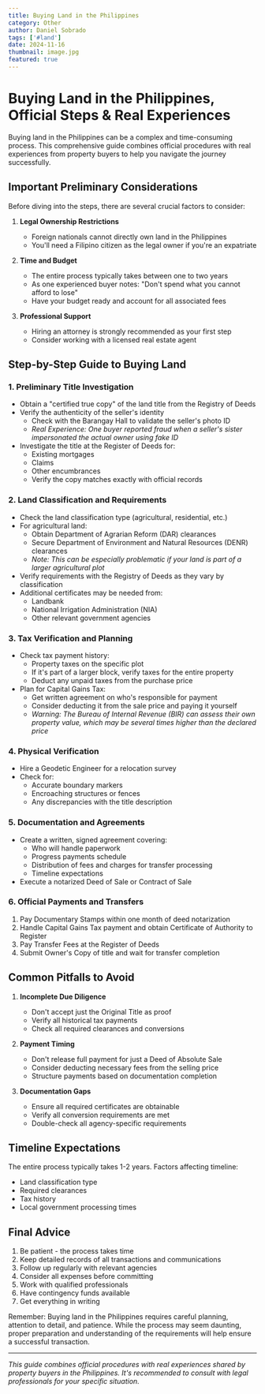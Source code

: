 ```yaml
---
title: Buying Land in the Philippines
category: Other
author: Daniel Sobrado
tags: ['#land']
date: 2024-11-16
thumbnail: image.jpg
featured: true
---
```


# Buying Land in the Philippines, Official Steps & Real Experiences

Buying land in the Philippines can be a complex and time-consuming process. This comprehensive guide combines official procedures with real experiences from property buyers to help you navigate the journey successfully.

## Important Preliminary Considerations

Before diving into the steps, there are several crucial factors to consider:

1. **Legal Ownership Restrictions**
   - Foreign nationals cannot directly own land in the Philippines
   - You'll need a Filipino citizen as the legal owner if you're an expatriate

2. **Time and Budget**
   - The entire process typically takes between one to two years
   - As one experienced buyer notes: "Don't spend what you cannot afford to lose"
   - Have your budget ready and account for all associated fees

3. **Professional Support**
   - Hiring an attorney is strongly recommended as your first step
   - Consider working with a licensed real estate agent

## Step-by-Step Guide to Buying Land

### 1. Preliminary Title Investigation

- Obtain a "certified true copy" of the land title from the Registry of Deeds
- Verify the authenticity of the seller's identity
  - Check with the Barangay Hall to validate the seller's photo ID
  - *Real Experience: One buyer reported fraud when a seller's sister impersonated the actual owner using fake ID*
- Investigate the title at the Register of Deeds for:
  - Existing mortgages
  - Claims
  - Other encumbrances
  - Verify the copy matches exactly with official records

### 2. Land Classification and Requirements

- Check the land classification type (agricultural, residential, etc.)
- For agricultural land:
  - Obtain Department of Agrarian Reform (DAR) clearances
  - Secure Department of Environment and Natural Resources (DENR) clearances
  - *Note: This can be especially problematic if your land is part of a larger agricultural plot*
- Verify requirements with the Registry of Deeds as they vary by classification
- Additional certificates may be needed from:
  - Landbank
  - National Irrigation Administration (NIA)
  - Other relevant government agencies

### 3. Tax Verification and Planning

- Check tax payment history:
  - Property taxes on the specific plot
  - If it's part of a larger block, verify taxes for the entire property
  - Deduct any unpaid taxes from the purchase price
- Plan for Capital Gains Tax:
  - Get written agreement on who's responsible for payment
  - Consider deducting it from the sale price and paying it yourself
  - *Warning: The Bureau of Internal Revenue (BIR) can assess their own property value, which may be several times higher than the declared price*

### 4. Physical Verification

- Hire a Geodetic Engineer for a relocation survey
- Check for:
  - Accurate boundary markers
  - Encroaching structures or fences
  - Any discrepancies with the title description

### 5. Documentation and Agreements

- Create a written, signed agreement covering:
  - Who will handle paperwork
  - Progress payments schedule
  - Distribution of fees and charges for transfer processing
  - Timeline expectations
- Execute a notarized Deed of Sale or Contract of Sale

### 6. Official Payments and Transfers

1. Pay Documentary Stamps within one month of deed notarization
2. Handle Capital Gains Tax payment and obtain Certificate of Authority to Register
3. Pay Transfer Fees at the Register of Deeds
4. Submit Owner's Copy of title and wait for transfer completion

## Common Pitfalls to Avoid

1. **Incomplete Due Diligence**
   - Don't accept just the Original Title as proof
   - Verify all historical tax payments
   - Check all required clearances and conversions

2. **Payment Timing**
   - Don't release full payment for just a Deed of Absolute Sale
   - Consider deducting necessary fees from the selling price
   - Structure payments based on documentation completion

3. **Documentation Gaps**
   - Ensure all required certificates are obtainable
   - Verify all conversion requirements are met
   - Double-check all agency-specific requirements

## Timeline Expectations

The entire process typically takes 1-2 years. Factors affecting timeline:
- Land classification type
- Required clearances
- Tax history
- Local government processing times

## Final Advice

1. Be patient - the process takes time
2. Keep detailed records of all transactions and communications
3. Follow up regularly with relevant agencies
4. Consider all expenses before committing
5. Work with qualified professionals
6. Have contingency funds available
7. Get everything in writing

Remember: Buying land in the Philippines requires careful planning, attention to detail, and patience. While the process may seem daunting, proper preparation and understanding of the requirements will help ensure a successful transaction.

---
*This guide combines official procedures with real experiences shared by property buyers in the Philippines. It's recommended to consult with legal professionals for your specific situation.*